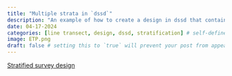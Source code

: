 ```yaml
---
title: "Multiple strata in `dssd`"
description: "An example of how to create a design in dssd that contains multiple strata, with different design characteristics in each stratum."
date: 04-17-2024
categories: [line transect, design, dssd, stratification] # self-defined categories
image: ETP.png
draft: false # setting this to `true` will prevent your post from appearing on your listing page until you're ready!
---
```


[Stratified survey design](https://distancedevelopment.github.io/dssd/articles/MultiStrataVignette.html)